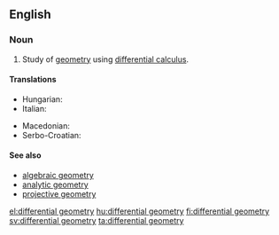 ==English==

{{wikipedia}}

===Noun===
{{en-noun|-}}

# {{context|geometry|lang=en}} Study of [[geometry]] using [[differential calculus]].

====Translations====
{{trans-top|differential geometry}}
* Hungarian: {{t|hu|differenciálgeometria}}
* Italian: {{t|it|geometria differenziale|f}}
{{trans-mid}}
* Macedonian: {{t|mk|диференцијална геометрија|f|tr=diferencijálna geométrija}}
* Serbo-Croatian: {{t|sh|diferencijalna geometrija|f}}
{{trans-bottom}}

====See also====
* [[algebraic geometry]]
* [[analytic geometry]]
* [[projective geometry]]

[[el:differential geometry]]
[[hu:differential geometry]]
[[fi:differential geometry]]
[[sv:differential geometry]]
[[ta:differential geometry]]